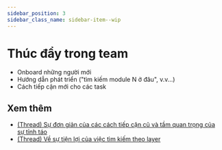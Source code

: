 ```yaml
---
sidebar_position: 3
sidebar_class_name: sidebar-item--wip
---
```



# Thúc đẩy trong team

<WIP ticket="182" />

- Onboard những người mới
- Hướng dẫn phát triển ("tìm kiếm module N ở đâu", v.v...)
- Cách tiếp cận mới cho các task

## Xem thêm
- [(Thread) Sự đơn giản của các cách tiếp cận cũ và tầm quan trọng của sự tỉnh táo](https://t.me/feature_sliced/3360)
- [(Thread) Về sự tiện lợi của việc tìm kiếm theo layer](https://t.me/feature_sliced/1918)